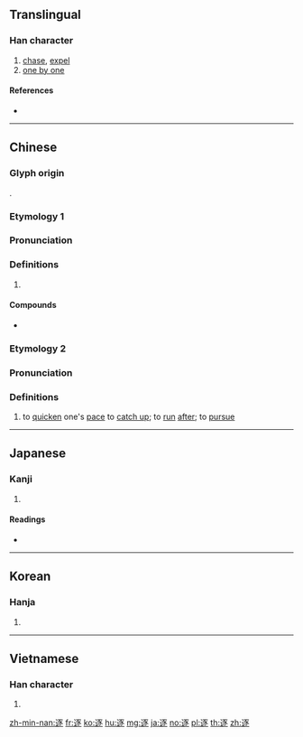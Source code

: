 {{character info/new}}
{{also|遂}}
==Translingual==

===Han character===
{{Han char|rn=162|rad=辵|as=07|sn=11|four=31303|canj=YMSO|ids=⿺辶豕}}

# [[chase]], [[expel]]
# [[one by one]]

====References====
* {{Han ref|kx=1257.140|dkj=38877|dj=1743.020|hdz=63839.030|uh=9010|ud=36880|bh=B376|bd=45942}}

----

==Chinese==
{{zh-forms}}

===Glyph origin===
{{Han etym}}
{{Han compound|辵|豕|c1=s|c2=p|ls=psc}}.

===Etymology 1===
===Pronunciation===
{{zh-pron
|m=zhú
|c=zuk6
|h=pfs=chhu̍k/tak/kiuk
|md=
|mn=qz,tw,xm,zz:tio̍k/qz,tw,xm,zz:ta̍k
|mn_note=tio̍k - literary; ta̍k - vernacular; tia̍k/chip/jek/giok/jip - unknown readings
|w=
|mc=y
|oc=y
|cat=
}}
{{zh-attn-split}}

===Definitions===
{{zh-hanzi}}

# {{rfdef|lang=zh}}

====Compounds====
* {{zh-l|追逐}}

===Etymology 2===
===Pronunciation===
{{zh-pron
|mn=kh:jiok/tp:lip
|w=
|cat=
}}

===Definitions===
{{zh-hanzi}}

# {{lb|zh|Taiwanese|_|Min Nan}} to [[quicken]] one's [[pace]] to [[catch up]]; to [[run]] [[after]]; to [[pursue]]

----

==Japanese==

===Kanji===
{{ja-kanji|grade=c|rs=辵07}}

# {{defn|lang=ja|sort=辵07}}

====Readings====
* {{ja-readings|goon=[[じく]] (jiku) {{non-joyo-reading}}|kanon=[[ちく]] (chiku)|kun=[[おう]] (ou)|nanori=}}

----

==Korean==

===Hanja===
{{ko-hanja|hangeul=[[축]], [[적]]|eumhun=|rv=chuk, jeok|mr=ch'uk, chŏk|y=chwuk, cek}}

# {{defn|lang=ko|sort=辵07}}

----

==Vietnamese==

===Han character===
{{vi-hantu|[[trục]], [[chục]], [[giục]]|rs=辵07}}

# {{defn|lang=vi}}

[[zh-min-nan:逐]]
[[fr:逐]]
[[ko:逐]]
[[hu:逐]]
[[mg:逐]]
[[ja:逐]]
[[no:逐]]
[[pl:逐]]
[[th:逐]]
[[zh:逐]]